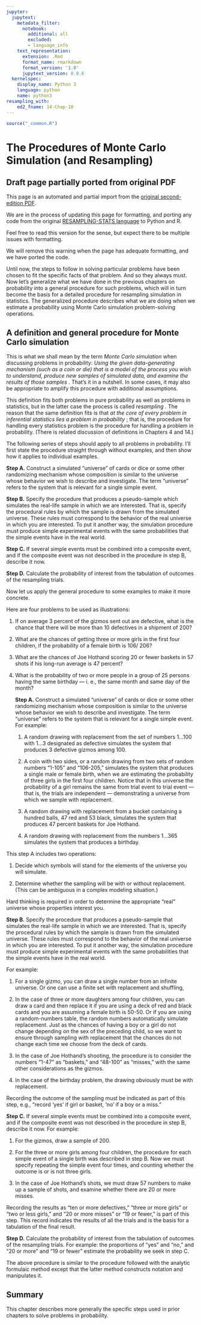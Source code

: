 ```yaml
---
jupyter:
  jupytext:
    metadata_filter:
      notebook:
        additional: all
        excluded:
        - language_info
    text_representation:
      extension: .Rmd
      format_name: rmarkdown
      format_version: '1.0'
      jupytext_version: 0.8.6
  kernelspec:
    display_name: Python 3
    language: python
    name: python3
resampling_with:
    ed2_fname: 14-Chap-10
---
```


```r
source("_common.R")
```

# The Procedures of Monte Carlo Simulation (and Resampling)

:::{.callout-warning}
## Draft page partially ported from original PDF

This page is an automated and partial import from the [original second-edition
PDF](https://resample.com/content/text/14-Chap-10.pdf).

We are in the process of updating this page for formatting, and porting any
code from the original [RESAMPLING-STATS
language](http://www.statistics101.net) to Python and R.

Feel free to read this version for the sense, but expect there to be multiple
issues with formatting.

We will remove this warning when the page has adequate formatting, and we have
ported the code.
:::


Until now, the steps to follow in solving particular problems have been
chosen to fit the specific facts of that problem. And so they always
must. Now let's generalize what we have done in the previous chapters on
probability into a general procedure for such problems, which will in
turn become the basis for a detailed procedure for resampling simulation
in statistics. The generalized procedure describes what we are doing
when we estimate a probability using Monte Carlo simulation
problem-solving operations.

## A definition and general procedure for Monte Carlo simulation

This is what we shall mean by the term *Monte Carlo simulation* when
discussing problems in probability: *Using the given data-generating
mechanism (such as a coin or die) that is a model of the process you
wish to understand, produce new samples of simulated data, and examine
the results of those samples* . That's it in a nutshell. In some cases,
it may also be appropriate to amplify this procedure with additional
assumptions.

This definition fits both problems in pure probability as well as
problems in statistics, but in the latter case the process is called
*resampling* . The reason that the same definition fits is that *at the
core of every problem in inferential statistics lies a problem in
probability* ; that is, the procedure for handling every statistics
problem is the procedure for handling a problem in probability. (There
is related discussion of definitions in Chapters 4 and 14.)

The following series of steps should apply to all problems in
probability. I'll first state the procedure straight through without
examples, and then show how it applies to individual examples.

**Step A.** Construct a simulated "universe" of cards or dice or some
other randomizing mechanism whose composition is similar to the universe
whose behavior we wish to describe and investigate. The term "universe"
refers to the system that is relevant for a single simple event.

**Step B.** Specify the procedure that produces a pseudo-sample which
simulates the real-life sample in which we are interested. That is,
specify the procedural rules by which the sample is drawn from the
simulated universe. These rules must correspond to the behavior of the
real universe in which you are interested. To put it another way, the
simulation procedure must produce simple experimental events with the
same probabilities that the simple events have in the real world.

**Step C.** If several simple events must be combined into a composite
event, and if the composite event was not described in the procedure in
step B, describe it now.

**Step D.** Calculate the probability of interest from the tabulation of
outcomes of the resampling trials.

Now let us apply the general procedure to some examples to make it more
concrete.

Here are four problems to be used as illustrations:

1.  If on average 3 percent of the gizmos sent out are defective, what
    is the chance that there will be more than 10 defectives in a
    shipment of 200?

2.  What are the chances of getting three or more girls in the first
    four children, if the probability of a female birth is 106/ 206?

3.  What are the chances of Joe Hothand scoring 20 or fewer baskets in
    57 shots if his long-run average is 47 percent?

4.  What is the probability of two or more people in a group of 25
    persons having the same birthday — i. e., the same month and same
    day of the month?

    **Step A.** Construct a simulated "universe" of cards or dice or
    some other randomizing mechanism whose composition is similar to the
    universe whose behavior we wish to describe and investigate. The
    term "universe" refers to the system that is relevant for a single
    simple event. For example:

    1.  A random drawing with replacement from the set of numbers
        1\...100 with 1\...3 designated as defective simulates the
        system that produces 3 defective gizmos among 100.

    2.  A coin with two sides, or a random drawing from two sets of
        random numbers "1-105" and "106-205," simulates the system that
        produces a single male or female birth, when we are estimating
        the probability of three girls in the first four children.
        Notice that in this universe the probability of a girl remains
        the same from trial event to trial event — that is, the trials
        are independent — demonstrating a universe from which we sample
        with replacement.

    3.  A random drawing with replacement from a bucket containing a
        hundred balls, 47 red and 53 black, simulates the system that
        produces 47 percent baskets for Joe Hothand.

    4.  A random drawing with replacement from the numbers 1\...365
        simulates the system that produces a birthday.

This step A includes two operations:

1.  Decide which symbols will stand for the elements of the universe you
    will simulate.

2.  Determine whether the sampling will be with or without replacement.
    (This can be ambiguous in a complex modeling situation.)

Hard thinking is required in order to determine the appropriate "real"
universe whose properties interest you.

**Step B.** Specify the procedure that produces a pseudo-sample that
simulates the real-life sample in which we are interested. That is,
specify the procedural rules by which the sample is drawn from the
simulated universe. These rules must correspond to the behavior of the
real universe in which you are interested. To put it another way, the
simulation procedure must produce simple experimental events with the
same probabilities that the simple events have in the real world.

For example:

1.  For a single gizmo, you can draw a single number from an infinite
    universe. Or one can use a finite set with replacement and
    shuffling,

2.  In the case of three or more daughters among four children, you can
    draw a card and then replace it if you are using a deck of red and
    black cards and you are assuming a female birth is 50-50. Or if you
    are using a random-numbers table, the random numbers automatically
    simulate replacement. Just as the chances of having a boy or a girl
    do not change depending on the sex of the preceding child, so we
    want to ensure through sampling with replacement that the chances do
    not change each time we choose from the deck of cards.

3.  In the case of Joe Hothand's shooting, the procedure is to consider
    the numbers "1-47" as "baskets," and "48-100" as "misses," with the
    same other considerations as the gizmos.

4.  In the case of the birthday problem, the drawing obviously must be
    with replacement.

Recording the outcome of the sampling must be indicated as part of this
step, e.g., "record 'yes' if girl or basket, 'no' if a boy or a miss."

**Step C.** If several simple events must be combined into a composite
event, and if the composite event was not described in the procedure in
step B, describe it now. For example:

1.  For the gizmos, draw a sample of 200.

2.  For the three or more girls among four children, the procedure for
    each simple event of a single birth was described in step B. Now we
    must specify repeating the simple event four times, and counting
    whether the outcome is or is not three girls.

3.  In the case of Joe Hothand's shots, we must draw 57 numbers to make
    up a sample of shots, and examine whether there are 20 or more
    misses.

Recording the results as "ten or more defectives," "three or more girls"
or "two or less girls," and "20 or more misses" or "19 or fewer," is
part of this step. This record indicates the results of all the trials
and is the basis for a tabulation of the final result.

**Step D.** Calculate the probability of interest from the tabulation of
outcomes of the resampling trials. For example: the proportions of "yes"
and "no," and "20 or more" and "19 or fewer" estimate the probability we
seek in step C.

The above procedure is similar to the procedure followed with the
analytic formulaic method except that the latter method constructs
notation and manipulates it.

## Summary

This chapter describes more generally the specific steps used in prior
chapters to solve problems in probability.
